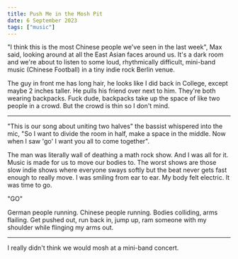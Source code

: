 ```yaml
---
title: Push Me in the Mosh Pit
date: 6 September 2023
tags: ["music"]
---
```


"I think this is the most Chinese people we've seen in the last week", Max said, looking around
at all the East Asian faces around us. It's a dark room and we're about to listen to some loud,
rhythmically difficult, mini-band music (Chinese Football) in a tiny indie rock Berlin venue.

The guy in front me has long hair, he looks like I did back in College, except maybe
2 inches taller. He pulls his friend over next to him.
They're both wearing backpacks.
Fuck dude, backpacks take up the space of like two people in a crowd.
But the crowd is thin so I don't mind.

---

"This is our song about uniting two halves" the bassist whispered into the mic,
"So I want to divide the room in half, make a space in the middle. Now
when I saw 'go' I want you all to come together".

The man was literally wall of deathing a math rock show.
And I was all for it. Music is made for us to move our bodies to.
The worst shows are those slow indie shows where everyone sways softly but
the beat never gets fast enough to really move.
I was smiling from ear to ear. My body felt electric. It was time to go.

"GO"

German people running. Chinese people running. Bodies colliding, arms flailing.
Get pushed out, run back in, jump up, ram someone with my shoulder while flinging
my arms out.

---

I really didn't think we would mosh at a mini-band concert.

